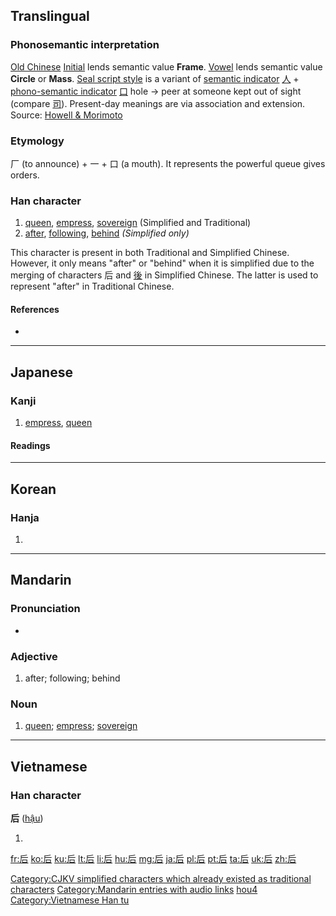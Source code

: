 {{also|後}}
==Translingual==
{{stroke order|type=animate}}

===Phonosemantic interpretation===

[[w:Old_Chinese|Old Chinese]] [[w:Old_Chinese_phonology#Initials|Initial]] {{IPAchar|/*k-/}} lends semantic value '''Frame'''. [[w:Old_Chinese_phonology#Vowels|Vowel]] {{IPAchar|/*-u-/}} lends semantic value '''Circle''' or '''Mass'''.
[[w:Seal_script|Seal script style]] is a variant of [[w:Radical_(Chinese_character)#Semantic_elements|semantic indicator]] [[人]] + [[w:Chinese_character_classification#Phono-semantic_compound_characters|phono-semantic indicator]] [[口]] hole → peer at someone kept out of sight (compare [[司]]). Present-day meanings are via association and extension.
Source: [http://www.kanjinetworks.com/eng/kanji-dictionary/online-kanji-etymology-dictionary.cfm?kanji_id=KUG17 Howell & Morimoto]

===Etymology===
厂 (to announce) + 一 + 口 (a mouth). It represents the powerful queue gives orders.

===Han character===
{{Han char|rn=30|rad=口|as=03|sn=6|four=7226<sub>1</sub>|canj=竹一口 (HMR)|ids=⿸[[𠂋]][[口]]}}

# [[queen]], [[empress]], [[sovereign]] (Simplified and Traditional)
# [[after]], [[following]], [[behind]] ''(Simplified only)''

This character is present in both Traditional and Simplified Chinese. However, it only means "after" or "behind" when it is simplified due to the merging of characters 后 and [[後]] in Simplified Chinese. The latter is used to represent "after" in Traditional Chinese.

====References====
* {{Han ref|kx=0176.010|dkj=03298|dj=0393.010|hdz=10580.010|uh=540E|ud=21518|bh=A65A|bd=42586}}

----

==Japanese==

===Kanji===
{{ja-kanji|grade=6|rs=口03}}

# [[empress]], [[queen]]

====Readings====
{{ja-readings
|on=[[こう]] (kō), [[ご]] (go)
|kun=[[きみ]] (kimi), [[きさき]] (kisaki), [[きさい]] (kisai)
}}

----

==Korean==

===Hanja===
{{ko-hanja|hangeul=후|rv=hu|mr=hu|y=hwu}}

# {{defn|lang=ko|sort=口03}}

----

==Mandarin==

===Pronunciation===
* {{audio|zh-hòu.ogg|audio}}

===Adjective===
{{cmn-adj|s|pin=[[hòu]] ([[hou4]])|pint=hou4|tra=後|sim=后|rs=口03}}

# after; following; behind

===Noun===
{{cmn-noun|ts|pin=[[hòu]] ([[hou4]])|pint=hou4|rs=口03}}

# [[queen]]; [[empress]]; [[sovereign]]

[[Category:CJKV simplified characters which already existed as traditional characters]]
[[Category:Mandarin entries with audio links]]
[[Category:cmn:Beginning Mandarin in simplified script|hou4]]

----

==Vietnamese==

===Han character===
'''后''' ([[hậu]])

# {{defn|lang=vi}}

[[Category:Vietnamese Han tu]]

[[fr:后]]
[[ko:后]]
[[ku:后]]
[[lt:后]]
[[li:后]]
[[hu:后]]
[[mg:后]]
[[ja:后]]
[[pl:后]]
[[pt:后]]
[[ta:后]]
[[uk:后]]
[[zh:后]]